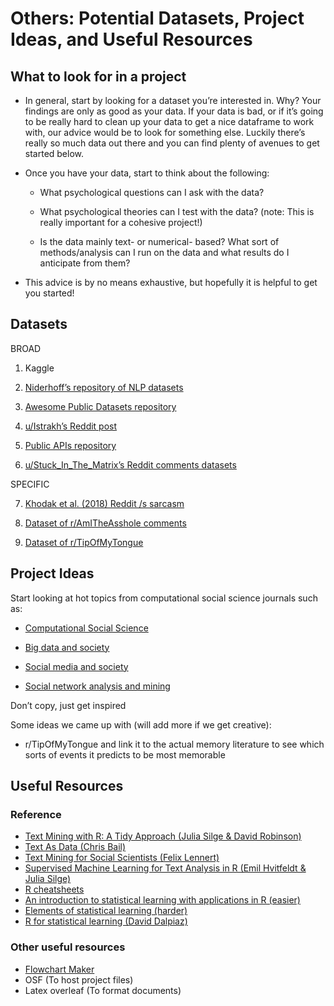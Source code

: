 # Others: Potential Datasets, Project Ideas, and Useful Resources

## What to look for in a project 

* In general, start by looking for a dataset you're interested in. Why? Your findings are only as good as your data. If your data is bad, or if it's going to be really hard to clean up your data to get a nice dataframe to work with, our advice would be to look for something else. Luckily there's really so much data out there and you can find plenty of avenues to get started below. 

* Once you have your data, start to think about the following: 

  - What psychological questions can I ask with the data? 

  - What psychological theories can I test with the data? (note: This is really important for a cohesive project!)

  - Is the data mainly text- or numerical- based? What sort of methods/analysis can I run on the data and what results do I anticipate from them? 

* This advice is by no means exhaustive, but hopefully it is helpful to get you started! 

## Datasets 

BROAD

1. Kaggle

2. [Niderhoff's repository of NLP datasets](https://github.com/niderhoff/nlp-datasets)

3. [Awesome Public Datasets repository](https://github.com/awesomedata/awesome-public-datasets)

4. [u/Istrakh's Reddit post](https://www.reddit.com/r/datasets/comments/shbzwe/is_there_a_master_list_of_places_to_look_for/)

5. [Public APIs repository](https://github.com/public-apis/public-apis?tab=readme-ov-file)

6. [u/Stuck_In_The_Matrix's Reddit comments datasets](https://www.reddit.com/r/datasets/comments/3bxlg7/i_have_every_publicly_available_reddit_comment/)

SPECIFIC

7. [Khodak et al. (2018) Reddit /s sarcasm](https://github.com/NLPrinceton/SARC?tab=readme-ov-file)

8. [Dataset of r/AmITheAsshole comments](https://www.kaggle.com/datasets/jianloongliew/reddit)

9. [Dataset of r/TipOfMyTongue](https://github.com/samarthbhargav/tomt-data?tab=readme-ov-file)

## Project Ideas 

Start looking at hot topics from computational social science journals such as: 

- [Computational Social Science](https://link.springer.com/journal/42001) 

- [Big data and society](https://journals.sagepub.com/home/bds)

- [Social media and society](https://journals.sagepub.com/home/sms)

- [Social network analysis and mining](https://link.springer.com/journal/13278)

Don’t copy, just get inspired 

Some ideas we came up with (will add more if we get creative): 

- r/TipOfMyTongue and link it to the actual memory literature to see which sorts of events it predicts to be most memorable 

## Useful Resources 

### Reference 

- [Text Mining with R: A Tidy Approach (Julia Silge & David Robinson)](https://www.tidytextmining.com/)
- [Text As Data (Chris Bail)](https://cbail.github.io/textasdata/Text_as_Data.html)
- [Text Mining for Social Scientists (Felix Lennert)](https://bookdown.org/f_lennert/text-mining-book/)
- [Supervised Machine Learning for Text Analysis in R (Emil Hvitfeldt & Julia Silge)](https://smltar.com/)
- [R cheatsheets](https://posit.co/resources/cheatsheets/)
- [An introduction to statistical learning with applications in R (easier)](https://www.statlearning.com/)
- [Elements of statistical learning (harder)](https://link.springer.com/book/10.1007/978-0-387-84858-7)
- [R for statistical learning (David Dalpiaz)](https://daviddalpiaz.github.io/r4sl/)

### Other useful resources

- [Flowchart Maker](https://app.diagrams.net/)
- OSF (To host project files)
- Latex overleaf (To format documents)





